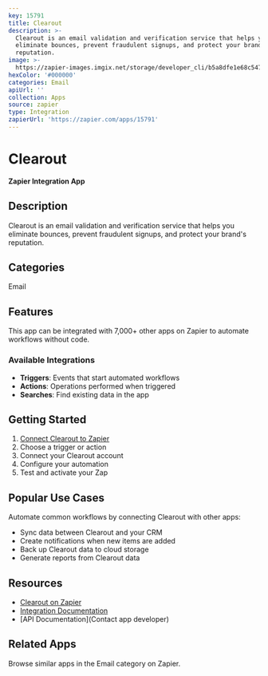 ```yaml
---
key: 15791
title: Clearout
description: >-
  Clearout is an email validation and verification service that helps you
  eliminate bounces, prevent fraudulent signups, and protect your brand's
  reputation.
image: >-
  https://zapier-images.imgix.net/storage/developer_cli/b5a8dfe1e68c5479daafaec64524b9af_2.png?auto=format%2Ccompress&ixlib=python-3.0.0&q=50
hexColor: '#000000'
categories: Email
apiUrl: ''
collection: Apps
source: zapier
type: Integration
zapierUrl: 'https://zapier.com/apps/15791'
---
```

# Clearout

**Zapier Integration App**

## Description

Clearout is an email validation and verification service that helps you eliminate bounces, prevent fraudulent signups, and protect your brand's reputation.

## Categories

Email

## Features

This app can be integrated with 7,000+ other apps on Zapier to automate workflows without code.

### Available Integrations

- **Triggers**: Events that start automated workflows
- **Actions**: Operations performed when triggered
- **Searches**: Find existing data in the app

## Getting Started

1. [Connect Clearout to Zapier](https://zapier.com/apps/15791)
2. Choose a trigger or action
3. Connect your Clearout account
4. Configure your automation
5. Test and activate your Zap

## Popular Use Cases

Automate common workflows by connecting Clearout with other apps:

- Sync data between Clearout and your CRM
- Create notifications when new items are added
- Back up Clearout data to cloud storage
- Generate reports from Clearout data

## Resources

- [Clearout on Zapier](https://zapier.com/apps/15791)
- [Integration Documentation](https://zapier.com/apps/15791/integrations)
- [API Documentation](Contact app developer)

## Related Apps

Browse similar apps in the Email category on Zapier.
